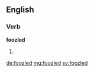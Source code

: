 ==English==

===Verb===
'''foozled'''

# {{en-past of|foozle}}

[[de:foozled]]
[[mg:foozled]]
[[sv:foozled]]